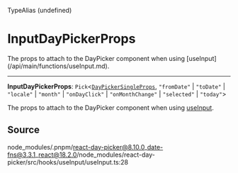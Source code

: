 <SectionTitle>TypeAlias (undefined)</SectionTitle>

# InputDayPickerProps

<Description>
The props to attach to the DayPicker component when using [useInput](/api/main/functions/useInput.md).
</Description>

---

<a id="undefined" name="undefined"></a>

<SignatureMemberIdentifier>**InputDayPickerProps**: `Pick`\<[`DayPickerSingleProps`](/api/main/interfaces/DayPickerSingleProps.md), `"fromDate"` \| `"toDate"` \| `"locale"` \| `"month"` \| `"onDayClick"` \| `"onMonthChange"` \| `"selected"` \| `"today"`\></SignatureMemberIdentifier>

The props to attach to the DayPicker component when using [useInput](/api/main/functions/useInput.md).

## Source

node\_modules/.pnpm/react-day-picker@8.10.0\_date-fns@3.3.1\_react@18.2.0/node\_modules/react-day-picker/src/hooks/useInput/useInput.ts:28
